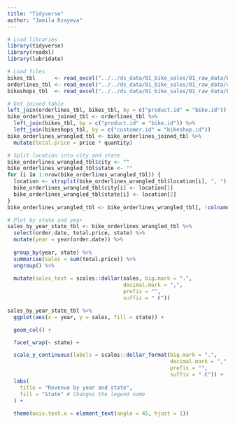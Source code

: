 ```yaml
---
title: "Tidyverse"
author: "Jamila Rzayeva"
---
```


```r

# Load libraries
library(tidyverse)
library(readxl)
library(lubridate)

# Load files
bikes_tbl      <- read_excel("../../ds_data/01_bike_sales/01_raw_data/bikes.xlsx")
orderlines_tbl <- read_excel("../../ds_data/01_bike_sales/01_raw_data/orderlines.xlsx")
bikeshops_tbl  <- read_excel("../../ds_data/01_bike_sales/01_raw_data/bikeshops.xlsx")

# Get joined table
left_join(orderlines_tbl, bikes_tbl, by = c("product.id" = "bike.id"))
bike_orderlines_joined_tbl <- orderlines_tbl %>%
  left_join(bikes_tbl, by = c("product.id" = "bike.id")) %>%
  left_join(bikeshops_tbl, by = c("customer.id" = "bikeshop.id"))
bike_orderlines_wrangled_tbl <- bike_orderlines_joined_tbl %>%
  mutate(total.price = price * quantity)

# Split location into city and state
bike_orderlines_wrangled_tbl$city <- ""
bike_orderlines_wrangled_tbl$state <- ""
for (i in 1:nrow(bike_orderlines_wrangled_tbl)) {
  location <- strsplit(bike_orderlines_wrangled_tbl$location[i], ", ")[[1]]
  bike_orderlines_wrangled_tbl$city[i] <- location[1]
  bike_orderlines_wrangled_tbl$state[i] <- location[2]
}
bike_orderlines_wrangled_tbl <- bike_orderlines_wrangled_tbl[, !colnames(bike_orderlines_wrangled_tbl) %in% "location"]

# Plot by state and year
sales_by_year_state_tbl <- bike_orderlines_wrangled_tbl %>%
  select(order.date, total.price, state) %>%
  mutate(year = year(order.date)) %>%
  
  group_by(year, state) %>%
  summarise(sales = sum(total.price)) %>%
  ungroup() %>%
  
  mutate(sales_text = scales::dollar(sales, big.mark = ".", 
                                     decimal.mark = ",", 
                                     prefix = "", 
                                     suffix = " €"))

sales_by_year_state_tbl %>%
  ggplot(aes(x = year, y = sales, fill = state)) +

  geom_col() +

  facet_wrap(~ state) +

  scale_y_continuous(labels = scales::dollar_format(big.mark = ".", 
                                                    decimal.mark = ",", 
                                                    prefix = "", 
                                                    suffix = " €")) +
  labs(
    title = "Revenue by year and state",
    fill = "State" # Changes the legend name
  ) +
  
  theme(axis.text.x = element_text(angle = 45, hjust = 1))



```
